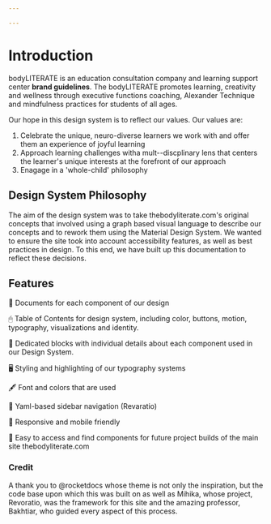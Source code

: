 ```yaml
---

---
```



# Introduction

bodyLITERATE is an education consultation company and learning support center **brand guidelines**. The bodyLITERATE promotes learning, creativity and wellness through executive functions coaching, Alexander Technique and mindfulness practices for students of all ages.

Our hope in this design system is to reflect our values. Our values are:
1) Celebrate the unique, neuro-diverse learners we work with and offer them an experience of joyful learning
2) Approach learning challenges witha mult--discplinary lens that centers the learner's unique interests at the forefront of our approach
3) Enagage in a 'whole-child' philosophy 

## Design System Philosophy

The aim of the design system was to take thebodyliterate.com's original concepts that involved using a graph based visual language to describe our concepts and to rework them using the Material Design System. We wanted to ensure the site took into account accessibility features, as well as best practices in design. To this end, we have built up this documentation to reflect these decisions.

## Features

📝 Documents for each component of our design

🖱 Table of Contents for design system, including color, buttons, motion, typography, visualizations and identity.

🎨 Dedicated blocks with individual details about each component used in our Design System.

🖥 Styling and highlighting of our typography systems

🖋 Font and colors that are used

🚩 Yaml-based sidebar navigation (Revaratio)

📱 Responsive and mobile friendly

🔎 Easy to access and find components for future project builds of the main site thebodyliterate.com

### Credit 

A thank you to @rocketdocs whose theme is not only the inspiration, but the code base upon which this was built on as well as Mihika, whose project, Revoratio, was the framework for this site
and the amazing professor, Bakhtiar, who guided every aspect of this process.